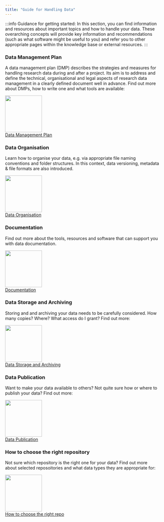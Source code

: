 ```yaml
---
title: "Guide for Handling Data"
---
```



:::info Guidance for getting started:
In this section, you can find information and resources about important topics and how to handle your data. These overarching concepts will provide key information and recommendations (such as what software might be useful to you) and refer you to other appropriate pages within the knowledge base or external resources.
:::


### Data Management Plan


A data management plan (DMP) describes the strategies and measures for handling research data during and after a project. Its aim is to address and define the technical, organisational and legal aspects of research data management in a clearly defined document well in advance. Find out more about DMPs, how to write one and what tools are available:

<div className="col intro--col">
    <div className="text--center vertical-center">
        <a className="button button--secondary button--lg feature-secondary--button" href={useBaseUrl('/docs/data/dmp')}>
            <img src={useBaseUrl('/img/nfdi4chem_Data_Management_Plan.svg')} width="120" />
            <br />
            Data Management Plan
        </a>
    </div>
</div>

### Data Organisation

Learn how to organise your data, e.g. via appropriate file naming conventions and folder structures. In this context, data versioning, metadata & file formats are also introduced.

<div className="col intro--col">
    <div className="text--center vertical-center">
        <a className="button button--secondary button--lg feature-secondary--button" href={useBaseUrl('/docs/data/data_organisation')}>
            <img src={useBaseUrl('/img/nfdi4chem_Data_Organisation.svg')} width="120" />
            <br />
            Data Organisation
        </a>
    </div>
</div>

### Documentation

Find out more about the tools, resources and software that can support you with data documentation.

<div className="col intro--col">
    <div className="text--center vertical-center">
        <a className="button button--secondary button--lg feature-secondary--button" href={useBaseUrl('/docs/data/data_documentation')}>
            <img src={useBaseUrl('/img/nfdi4chem_Data_Documentation.svg')} width="120" />
            <br />
            Documentation
        </a>
    </div>
</div>

### Data Storage and Archiving

Storing and and archiving your data needs to be carefully considered. How many copies? Where? What access do I grant? Find out more:

<div className="col intro--col">
    <div className="text--center vertical-center">
        <a className="button button--secondary button--lg feature-secondary--button" href={useBaseUrl('/docs/data/data_storage')}>
            <img src={useBaseUrl('/img/nfdi4chem_Data_Storage_and_Archiving.svg')} width="120" />
            <br />
            Data Storage and Archiving
        </a>
    </div>
</div>

### Data Publication

Want to make your data available to others? Not quite sure how or where to publish your data? Find out more:

<div className="col intro--col">
    <div className="text--center vertical-center">
        <a className="button button--secondary button--lg feature-secondary--button" href={useBaseUrl('/docs/data/data_publication')}>
            <img src={useBaseUrl('/img/nfdi4chem_Data_Publication.svg')} width="120" />
            <br />
            Data Publication
        </a>
    </div>
</div>

### How to choose the right repository

Not sure which repository is the right one for your data? Find out more about selected reposoitories and what data types they are appropriate for:

<div className="col intro--col">
    <div className="text--center vertical-center">
        <a className="button button--secondary button--lg feature-secondary--button" href={useBaseUrl('/docs/data/choose_repository')}>
            <img src={useBaseUrl('/img/nfdi4chem_How_to_choose_the_right_repository.svg')} width="120" />
            <br />
            How to choose the right repo
        </a>
    </div>
</div>